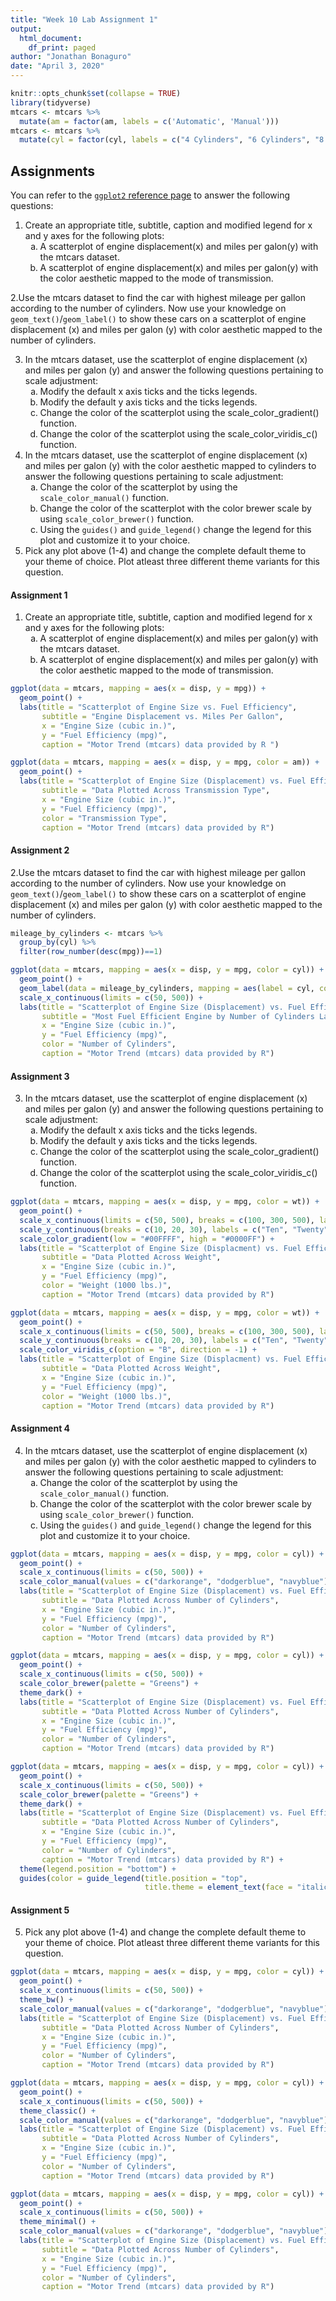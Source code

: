 ```yaml
---
title: "Week 10 Lab Assignment 1"
output: 
  html_document:
    df_print: paged
author: "Jonathan Bonaguro"
date: "April 3, 2020"
---
```


```r
knitr::opts_chunk$set(collapse = TRUE)
library(tidyverse)
mtcars <- mtcars %>% 
  mutate(am = factor(am, labels = c('Automatic', 'Manual')))
mtcars <- mtcars %>% 
  mutate(cyl = factor(cyl, labels = c("4 Cylinders", "6 Cylinders", "8 Cylinders")))
```

## Assignments

You can refer to the [`ggplot2` reference page](https://ggplot2.tidyverse.org/reference/index.html) to answer the following questions:

1. Create an appropriate title, subtitle, caption and modified legend for x and y axes for the following plots:
    a. A scatterplot of engine displacement(x) and miles per galon(y) with the mtcars dataset.
    b. A scatterplot of engine displacement(x) and miles per galon(y) with the color aesthetic mapped to the mode of transmission.
    
2.Use the mtcars dataset to find the car with highest mileage per gallon according to the number of cylinders. Now use your knowledge on `geom_text()`/`geom_label()` to show these cars on a scatterplot of engine displacement (x) and miles per galon (y) with color aesthetic mapped to the number of cylinders.

3. In the mtcars dataset, use the scatterplot of engine displacement (x) and miles per galon (y) and answer the following questions pertaining to scale adjustment:
    a. Modify the default x axis ticks and the ticks legends.
    b. Modify the default y axis ticks and the ticks legends.
    c. Change the color of the scatterplot using the scale_color_gradient() function.
    d. Change the color of the scatterplot using the scale_color_viridis_c() function.
    
4. In the mtcars dataset, use the scatterplot of engine displacement (x) and miles per galon (y) with the color aesthetic mapped to cylinders to answer the following questions pertaining to scale adjustment:
    a. Change the color of the scatterplot by using the `scale_color_manual()` function.
    b. Change the color of the scatterplot with the color brewer scale by using `scale_color_brewer()` function.
    c. Using the `guides()` and `guide_legend()` change the legend for this plot and customize it to your choice.
    
5. Pick any plot above (1-4) and change the complete default theme to your theme of choice. Plot atleast three different theme variants for this question.

#### Assignment 1

1. Create an appropriate title, subtitle, caption and modified legend for x and y axes for the following plots:
    a. A scatterplot of engine displacement(x) and miles per galon(y) with the mtcars dataset.
    b. A scatterplot of engine displacement(x) and miles per galon(y) with the color aesthetic mapped to the mode of transmission.
    
```r
ggplot(data = mtcars, mapping = aes(x = disp, y = mpg)) +
  geom_point() +
  labs(title = "Scatterplot of Engine Size vs. Fuel Efficiency",
       subtitle = "Engine Displacement vs. Miles Per Gallon",
       x = "Engine Size (cubic in.)",
       y = "Fuel Efficiency (mpg)",
       caption = "Motor Trend (mtcars) data provided by R ")

ggplot(data = mtcars, mapping = aes(x = disp, y = mpg, color = am)) +
  geom_point() +
  labs(title = "Scatterplot of Engine Size (Displacement) vs. Fuel Efficiency",
       subtitle = "Data Plotted Across Transmission Type",
       x = "Engine Size (cubic in.)",
       y = "Fuel Efficiency (mpg)",
       color = "Transmission Type",
       caption = "Motor Trend (mtcars) data provided by R")
```

#### Assignment 2

2.Use the mtcars dataset to find the car with highest mileage per gallon according to the number of cylinders. Now use your knowledge on `geom_text()`/`geom_label()` to show these cars on a scatterplot of engine displacement (x) and miles per galon (y) with color aesthetic mapped to the number of cylinders.

```r
mileage_by_cylinders <- mtcars %>% 
  group_by(cyl) %>% 
  filter(row_number(desc(mpg))==1)

ggplot(data = mtcars, mapping = aes(x = disp, y = mpg, color = cyl)) +
  geom_point() +
  geom_label(data = mileage_by_cylinders, mapping = aes(label = cyl, color = cyl), nudge_y = 1.5, show.legend = FALSE) +
  scale_x_continuous(limits = c(50, 500)) +
  labs(title = "Scatterplot of Engine Size (Displacement) vs. Fuel Efficiency",
       subtitle = "Most Fuel Efficient Engine by Number of Cylinders Labelled",
       x = "Engine Size (cubic in.)",
       y = "Fuel Efficiency (mpg)",
       color = "Number of Cylinders",
       caption = "Motor Trend (mtcars) data provided by R")
```

#### Assignment 3

3. In the mtcars dataset, use the scatterplot of engine displacement (x) and miles per galon (y) and answer the following questions pertaining to scale adjustment:
    a. Modify the default x axis ticks and the ticks legends.
    b. Modify the default y axis ticks and the ticks legends.
    c. Change the color of the scatterplot using the scale_color_gradient() function.
    d. Change the color of the scatterplot using the scale_color_viridis_c() function.

```r
ggplot(data = mtcars, mapping = aes(x = disp, y = mpg, color = wt)) +
  geom_point() +
  scale_x_continuous(limits = c(50, 500), breaks = c(100, 300, 500), labels = c("One Hundred", "Three Hundred", "Five Hundred")) +
  scale_y_continuous(breaks = c(10, 20, 30), labels = c("Ten", "Twenty", "Thirty")) +
  scale_color_gradient(low = "#00FFFF", high = "#0000FF") + 
  labs(title = "Scatterplot of Engine Size (Displacment) vs. Fuel Efficiency",
       subtitle = "Data Plotted Across Weight",
       x = "Engine Size (cubic in.)",
       y = "Fuel Efficiency (mpg)",
       color = "Weight (1000 lbs.)",
       caption = "Motor Trend (mtcars) data provided by R") 

ggplot(data = mtcars, mapping = aes(x = disp, y = mpg, color = wt)) +
  geom_point() +
  scale_x_continuous(limits = c(50, 500), breaks = c(100, 300, 500), labels = c("One Hundred", "Three Hundred", "Five Hundred")) +
  scale_y_continuous(breaks = c(10, 20, 30), labels = c("Ten", "Twenty", "Thirty")) +
  scale_color_viridis_c(option = "B", direction = -1) + 
  labs(title = "Scatterplot of Engine Size (Displacment) vs. Fuel Efficiency",
       subtitle = "Data Plotted Across Weight",
       x = "Engine Size (cubic in.)",
       y = "Fuel Efficiency (mpg)",
       color = "Weight (1000 lbs.)",
       caption = "Motor Trend (mtcars) data provided by R") 
```

#### Assignment 4

4. In the mtcars dataset, use the scatterplot of engine displacement (x) and miles per galon (y) with the color aesthetic mapped to cylinders to answer the following questions pertaining to scale adjustment:
    a. Change the color of the scatterplot by using the `scale_color_manual()` function.
    b. Change the color of the scatterplot with the color brewer scale by using `scale_color_brewer()` function.
    c. Using the `guides()` and `guide_legend()` change the legend for this plot and customize it to your choice.

```r
ggplot(data = mtcars, mapping = aes(x = disp, y = mpg, color = cyl)) +
  geom_point() +
  scale_x_continuous(limits = c(50, 500)) +
  scale_color_manual(values = c("darkorange", "dodgerblue", "navyblue")) + 
  labs(title = "Scatterplot of Engine Size (Displacement) vs. Fuel Efficiency",
       subtitle = "Data Plotted Across Number of Cylinders",
       x = "Engine Size (cubic in.)",
       y = "Fuel Efficiency (mpg)",
       color = "Number of Cylinders",
       caption = "Motor Trend (mtcars) data provided by R")

ggplot(data = mtcars, mapping = aes(x = disp, y = mpg, color = cyl)) +
  geom_point() +
  scale_x_continuous(limits = c(50, 500)) +
  scale_color_brewer(palette = "Greens") +
  theme_dark() + 
  labs(title = "Scatterplot of Engine Size (Displacement) vs. Fuel Efficiency",
       subtitle = "Data Plotted Across Number of Cylinders",
       x = "Engine Size (cubic in.)",
       y = "Fuel Efficiency (mpg)",
       color = "Number of Cylinders",
       caption = "Motor Trend (mtcars) data provided by R")

ggplot(data = mtcars, mapping = aes(x = disp, y = mpg, color = cyl)) +
  geom_point() +
  scale_x_continuous(limits = c(50, 500)) +
  scale_color_brewer(palette = "Greens") +
  theme_dark() + 
  labs(title = "Scatterplot of Engine Size (Displacement) vs. Fuel Efficiency",
       subtitle = "Data Plotted Across Number of Cylinders",
       x = "Engine Size (cubic in.)",
       y = "Fuel Efficiency (mpg)",
       color = "Number of Cylinders",
       caption = "Motor Trend (mtcars) data provided by R") +
  theme(legend.position = "bottom") +
  guides(color = guide_legend(title.position = "top",
                              title.theme = element_text(face = "italic")))
```

#### Assignment 5

5. Pick any plot above (1-4) and change the complete default theme to your theme of choice. Plot atleast three different theme variants for this question.

```r
ggplot(data = mtcars, mapping = aes(x = disp, y = mpg, color = cyl)) +
  geom_point() +
  scale_x_continuous(limits = c(50, 500)) +
  theme_bw() +
  scale_color_manual(values = c("darkorange", "dodgerblue", "navyblue")) + 
  labs(title = "Scatterplot of Engine Size (Displacement) vs. Fuel Efficiency",
       subtitle = "Data Plotted Across Number of Cylinders",
       x = "Engine Size (cubic in.)",
       y = "Fuel Efficiency (mpg)",
       color = "Number of Cylinders",
       caption = "Motor Trend (mtcars) data provided by R")

ggplot(data = mtcars, mapping = aes(x = disp, y = mpg, color = cyl)) +
  geom_point() +
  scale_x_continuous(limits = c(50, 500)) +
  theme_classic() +
  scale_color_manual(values = c("darkorange", "dodgerblue", "navyblue")) + 
  labs(title = "Scatterplot of Engine Size (Displacement) vs. Fuel Efficiency",
       subtitle = "Data Plotted Across Number of Cylinders",
       x = "Engine Size (cubic in.)",
       y = "Fuel Efficiency (mpg)",
       color = "Number of Cylinders",
       caption = "Motor Trend (mtcars) data provided by R")

ggplot(data = mtcars, mapping = aes(x = disp, y = mpg, color = cyl)) +
  geom_point() +
  scale_x_continuous(limits = c(50, 500)) +
  theme_minimal() +
  scale_color_manual(values = c("darkorange", "dodgerblue", "navyblue")) + 
  labs(title = "Scatterplot of Engine Size (Displacement) vs. Fuel Efficiency",
       subtitle = "Data Plotted Across Number of Cylinders",
       x = "Engine Size (cubic in.)",
       y = "Fuel Efficiency (mpg)",
       color = "Number of Cylinders",
       caption = "Motor Trend (mtcars) data provided by R")
```